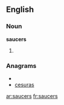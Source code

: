 ==English==

===Noun===
'''saucers'''

# {{plural of|[[saucer]]}}

===Anagrams===
* {{alphagram|acerssu}}
* [[cesuras#English|cesuras]]

[[ar:saucers]]
[[fr:saucers]]